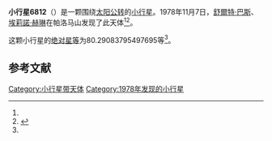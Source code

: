 {{Infobox planet
| bgcolour = #FFFFC0
| name = 6812
| symbol = 
| image = 
| caption = 
| discovery = yes
| discovery_ref = 
| discoverer = [[舒爾特·巴斯|舒爾特·巴斯]]、[[埃莉諾·赫琳|埃莉諾·赫琳]]
| discovery_site = [[帕洛马山|帕洛马山]] 
| discovered = 1978年11月7日
| designations = yes
| mp_name = 
| named_after = 
| alt_names = 1978 VJ8/ 1988 TY4 / 1991 AB3 / 1993 QC10
| mp_category = [[主带小行星|主带小行星]]
| orbit_ref = <ref name="a">[http://ssd.jpl.nasa.gov/sbdb.cgi?sstr=6812 6812] {{Wayback|url=http://ssd.jpl.nasa.gov/sbdb.cgi?sstr=6812 |date=20110610051935 }}，小行星數據庫瀏覽器（JPL Small-Body Database Browser）－[[美国国家航空航天局|美国国家航空航天局]]喷气推进实验室</ref>
| epoch = 2456400.5 (2013年4月18日更新)
| aphelion = {{convert|3.48573844756827|AU|km|3|abbr=on|lk=out}}
| perihelion = {{convert|2.777865789525944|AU|km|3|abbr=on}}
| semimajor = {{convert|3.131802118547107|AU|km|3|abbr=on}}
| eccentricity = 0.113013631
| period = 2024.370021 [[日|日]]<br />5.54[[儒略年|儒略年]]
| avg_speed = 
| inclination = .8771277430929676
| asc_node = 185.7129584694586
| mean_anomaly = 
| arg_peri = 80.29083795497695
| satellites = 
| physical_characteristics = yes
| dimensions = 
| mass = 
| density = 
| surface_grav = 
| escape_velocity = 
| sidereal_day = 
| axial_tilt = 
| pole_ecliptic_lat = 
| pole_ecliptic_lon = 
| albedo = 
| temperatures= 
| temp_name1 = 
| mean_temp_1 = 
| max_temp_1 = 
| temp_name2 = 
| max_temp_2 = 
| spectral_type = 
| abs_magnitude = 80.29083795497695
}}

'''小行星6812'''（{{lang-en|6812}}）是一颗围绕[[太阳|太阳]][[公转|公转]]的[[小行星|小行星]]。1978年11月7日，[[舒爾特·巴斯|舒爾特·巴斯]]、[[埃莉諾·赫琳|埃莉諾·赫琳]]在帕洛马山发现了此天体<ref name="a" /><ref>{{cite news|title=小行星列表|url=http://cfa-www.harvard.edu/iau/lists/NumberedMPs.txt|accessdate=2013-07-08|newspaper=哈佛大学|archive-date=2008-05-17|archive-url=https://web.archive.org/web/20080517010638/http://cfa-www.harvard.edu/iau/lists/NumberedMPs.txt|dead-url=no}}</ref>。

这颗小行星的[[绝对星等|绝对星等]]为80.29083795497695等<ref name="a" />。

==参考文献==
{{reflist}}
{{Minor Planet Number|[[小行星6811|小行星6811]]|[[小行星6813|小行星6813]]}}

{{小天体}}

[[Category:小行星带天体|Category:小行星带天体]]
[[Category:1978年发现的小行星|Category:1978年发现的小行星]]

{{asteroid-stub}}